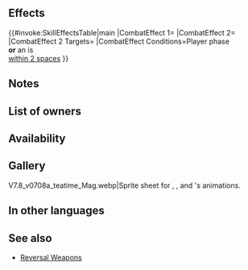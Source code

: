 {{Weapon Infobox
|tagid=SID_お茶菓子
|intID=3724
|image=wep_mg282
|exclusive=0
|weaponType=Green Tome
|cost=200
|might=8
|range=2
|effect=If unit initiates combat or is within 2 spaces of an ally, grants Atk/Spd/Def/Res+4 to unit and inflicts penalty on foe's Atk/Spd/Def/Res during combat = current bonus on each of foe's stats × 2. (Calculates each stat penalty independently; example: if foe has +7 bonus to Atk, inflicts Atk-14, for a net penalty of Atk-7.)
|required=Elwind
|next=Teacake Tower+
|promotionRarity=5
|promotionTier=1
|properties=
}}
==Effects==
{{#invoke:SkillEffectsTable|main
|CombatEffect 1={{SkillEffectText|Temporary buffs|Atk/Spd/Def/Res|4}}
|CombatEffect 2={{SkillEffectText|Temporary Debuffs|Atk/Spd/Def/Res|2 x {{SEt|Bonus}} on<br>each of {{SkillTargetText|Foe}}'s stats}}
|CombatEffect 2 Targets={{SkillTargetText|Foe}}
|CombatEffect Conditions=Player phase<br>'''or''' an {{SkillTargetText|Ally}} is<br>[[within 2 spaces]]
}}
==Notes==
{{IfUnitInitiates}}
{{Temporary buffs}}
{{TemporaryDebufffromBonus|source=the foe}}
==List of owners==
{{Skill Hero List}}
==Availability==
{{PassiveFocusList}}
{{PassiveDistributionList}}
{{PassiveCombatManualList}}
==Gallery==
<gallery>
V7.8_v0708a_teatime_Mag.webp|Sprite sheet for {{St|Baked Treats}}, {{St|Knightly Manner}}, {{St|Teatime Set+|Teatime Set(+)}} and {{PAGENAME}}'s animations.
</gallery>
==In other languages==
{{OtherLanguages
|japanese=お茶菓子
|german=Kuchenallerlei
|spanishEU=Torre dulce
|spanishLA=Torre dulce
|french=Tour à gâteaux
|italian=Torre di dolci
|chineseTW=茶點
|portuguese=Torre açucarada
}}
==See also==
{{See also skills|cond=Description LIKE '%inflicts penalty on foe%current bonus%× 2%' AND (Exclusive='1' AND (Name NOT LIKE '%+' OR Name NOT LIKE '%reversal %'))}}
* [[Skill families/Weapons#Reversal|Reversal Weapons]]
{{Weapons Navbox}}